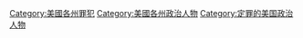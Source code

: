 
[[Category:美國各州罪犯|Category:美國各州罪犯]]
[[Category:美國各州政治人物|Category:美國各州政治人物]]
[[Category:定罪的美国政治人物|Category:定罪的美国政治人物]]